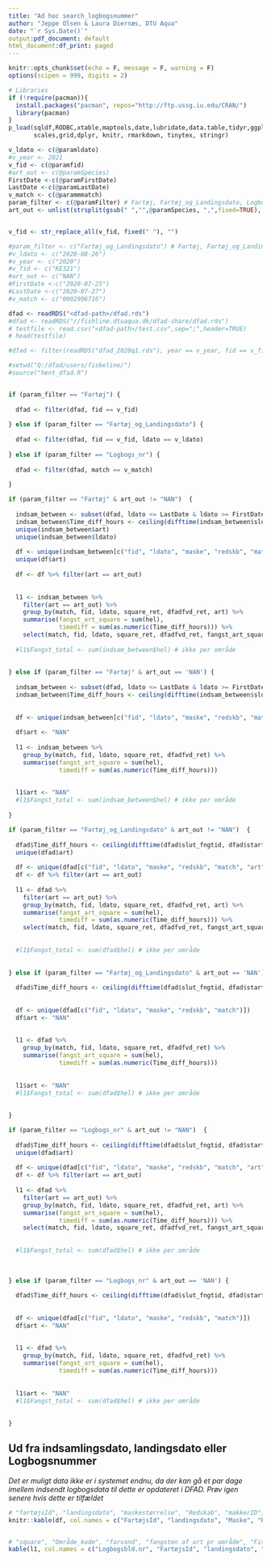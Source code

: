 ```yaml
---
title: "Ad hoc search_logbogsnummer"
author: "Jeppe Olsen & Laura Diernæs, DTU Aqua"
date: "`r Sys.Date()`"
output:pdf_document: default
html_document:df_print: paged
---
```

  
\renewcommand{\familydefault}{\sfdefault}
\sffamily



```r

knitr::opts_chunk$set(echo = F, message = F, warning = F)
options(scipen = 999, digits = 2)

# Libraries
if (!require(pacman)){
  install.packages("pacman", repos="http://ftp.ussg.iu.edu/CRAN/")
  library(pacman)
}
p_load(sqldf,RODBC,xtable,maptools,date,lubridate,data.table,tidyr,ggplot2,
       scales,grid,dplyr, knitr, rmarkdown, tinytex, stringr)


```



```r

v_ldato <- c(@paramldato)
#v_year <- 2021
v_fid <- c(@paramfid)
#art_out <- c(@paramSpecies) 
FirstDate <-c(@paramFirstDate)
LastDate <-c(@paramLastDate)
v_match <- c(@parammmatch)
param_filter <- c(@paramFilter) # Fartøj, Fartøj_og_Landingsdato, Logbogs_nr
art_out <- unlist(strsplit(gsub(" ","",@paramSpecies, ",",fixed=TRUE), ","))


v_fid <- str_replace_all(v_fid, fixed(" "), "")

#param_filter <- c("Fartøj_og_Landingsdato") # Fartøj, Fartøj_og_Landingsdato, Logbogs_nr
#v_ldato <- c("2020-08-26")
#v_year <- c("2020")
#v_fid <- c("KE321")
#art_out <- c("NAN")
#FirstDate <-c("2020-07-25")
#LastDate <-c("2020-07-27")
#v_match <- c("0002906716")


```

```r

dfad <- readRDS("<dfad-path>/dfad.rds")
#dfad <- readRDS("//fishline.dtuaqua.dk/dfad-share/dfad.rds")
# testfile <- read.csv("<dfad-path>/test.csv",sep=";",header=TRUE)
# head(testfile)

```

```r

#dfad <- filter(readRDS("dfad_2020q1.rds"), year == v_year, fid == v_fid)

#setwd("Q:/dfad/users/fiskeline/")
#source("hent_dfad.R")


if (param_filter == "Fartøj") {
  
  dfad <- filter(dfad, fid == v_fid)
  
} else if (param_filter == "Fartøj_og_Landingsdato") {
  
  dfad <- filter(dfad, fid == v_fid, ldato == v_ldato) 
  
} else if (param_filter == "Logbogs_nr") {
  
  dfad <- filter(dfad, match == v_match) 
  
}


```


```r

if (param_filter == "Fartøj" & art_out != "NAN")  {
  
  indsam_between <- subset(dfad, ldato <= LastDate & ldato >= FirstDate)
  indsam_between$Time_diff_hours <- ceiling(difftime(indsam_between$slut_fngtid, indsam_between$start_fngtid, units = "hours") )
  unique(indsam_between$art)
  unique(indsam_between$ldato)
  
  df <- unique(indsam_between[c("fid", "ldato", "maske", "redskb", "match", "art")]) 
  unique(df$art)
  
  df <- df %>% filter(art == art_out)
  
  
  l1 <- indsam_between %>% 
    filter(art == art_out) %>%
    group_by(match, fid, ldato, square_ret, dfadfvd_ret, art) %>% 
    summarise(fangst_art_square = sum(hel),
              timediff = sum(as.numeric(Time_diff_hours))) %>% 
    select(match, fid, ldato, square_ret, dfadfvd_ret, fangst_art_square, timediff, art)
  
  #l1$Fangst_total <- sum(indsam_between$hel) # ikke per område 
  
  
} else if (param_filter == "Fartøj" & art_out == 'NAN') {
  
  indsam_between <- subset(dfad, ldato <= LastDate & ldato >= FirstDate)
  indsam_between$Time_diff_hours <- ceiling(difftime(indsam_between$slut_fngtid, indsam_between$start_fngtid, units = "hours") )
  
  
  df <- unique(indsam_between[c("fid", "ldato", "maske", "redskb", "match")])
  
  df$art <- "NAN"
  
  l1 <- indsam_between %>%
    group_by(match, fid, ldato, square_ret, dfadfvd_ret) %>% 
    summarise(fangst_art_square = sum(hel),
              timediff = sum(as.numeric(Time_diff_hours)))
  
  
  l1$art <- "NAN"
  #l1$Fangst_total <- sum(indsam_between$hel) # ikke per område 
  
} 


```




```r

if (param_filter == "Fartøj_og_Landingsdato" & art_out != "NAN")  {
  
  dfad$Time_diff_hours <- ceiling(difftime(dfad$slut_fngtid, dfad$start_fngtid, units = "hours") )
  unique(dfad$art)
  
  df <- unique(dfad[c("fid", "ldato", "maske", "redskb", "match", "art")])
  df <- df %>% filter(art == art_out)
  
  l1 <- dfad %>% 
    filter(art == art_out) %>%
    group_by(match, fid, ldato, square_ret, dfadfvd_ret, art) %>% 
    summarise(fangst_art_square = sum(hel),
              timediff = sum(as.numeric(Time_diff_hours))) %>%
    select(match, fid, ldato, square_ret, dfadfvd_ret, fangst_art_square, timediff, art)
  
  
  #l1$Fangst_total <- sum(dfad$hel) # ikke per område 
  
  
} else if (param_filter == "Fartøj_og_Landingsdato" & art_out == 'NAN') {
  
  dfad$Time_diff_hours <- ceiling(difftime(dfad$slut_fngtid, dfad$start_fngtid, units = "hours") )
  
  
  df <- unique(dfad[c("fid", "ldato", "maske", "redskb", "match")])
  df$art <- "NAN"
  
  
  l1 <- dfad %>%
    group_by(match, fid, ldato, square_ret, dfadfvd_ret) %>% 
    summarise(fangst_art_square = sum(hel),
              timediff = sum(as.numeric(Time_diff_hours)))
  
  
  l1$art <- "NAN"
  #l1$Fangst_total <- sum(dfad$hel) # ikke per område 
  
  
}


```


```r


if (param_filter == "Logbogs_nr" & art_out != "NAN")  {
  
  dfad$Time_diff_hours <- ceiling(difftime(dfad$slut_fngtid, dfad$start_fngtid, units = "hours") )
  unique(dfad$art)
  
  df <- unique(dfad[c("fid", "ldato", "maske", "redskb", "match", "art")])
  df <- df %>% filter(art == art_out)
  
  l1 <- dfad %>% 
    filter(art == art_out) %>%
    group_by(match, fid, ldato, square_ret, dfadfvd_ret, art) %>% 
    summarise(fangst_art_square = sum(hel),
              timediff = sum(as.numeric(Time_diff_hours))) %>% 
    select(match, fid, ldato, square_ret, dfadfvd_ret, fangst_art_square, timediff, art)
  
  
  #l1$Fangst_total <- sum(dfad$hel) # ikke per område 
  
  
  
} else if (param_filter == "Logbogs_nr" & art_out == 'NAN') {
  
  dfad$Time_diff_hours <- ceiling(difftime(dfad$slut_fngtid, dfad$start_fngtid, units = "hours") )
  
  
  df <- unique(dfad[c("fid", "ldato", "maske", "redskb", "match")])
  df$art <- "NAN"
  
  
  l1 <- dfad %>%
    group_by(match, fid, ldato, square_ret, dfadfvd_ret) %>% 
    summarise(fangst_art_square = sum(hel),
              timediff = sum(as.numeric(Time_diff_hours)))
  
  
  l1$art <- "NAN"
  #l1$Fangst_total <- sum(dfad$hel) # ikke per område 
  
  
}


```


## Ud fra indsamlingsdato, landingsdato eller Logbogsnummer

*Det er muligt data ikke er i systemet endnu, da der kan gå et par dage imellem indsendt logbogsdata til dette er opdateret i DFAD. Prøv igen senere hvis dette er tilfældet* \

```r


# "fartøjsId", "landingsdato", "maskestørrelse", "Redskab", "makkerID", "Logbogsbladebummer" 
knitr::kable(df, col.names = c("FartøjsId", "landingsdato", "Maske", "Redskab", "Logbogsbld.nr", "Art"), caption = "Fartøj/Landingsdato/Gear/Logbogs.nr")


# "square", "Område_kode", "farvand", "fangsten af art pr område", "Fisketid brugt", "fangsten af alle fisk pr tur"
kable(l1, col.names = c("Logbogsbld.nr", "FartøjsId", "landingsdato", "Square", "farvand", "Fangsten_art", "Fisketid_brugt_hours", "Art"), caption = "Square & Område bestemmes ud fra fangst og/eller Fisketid")

```